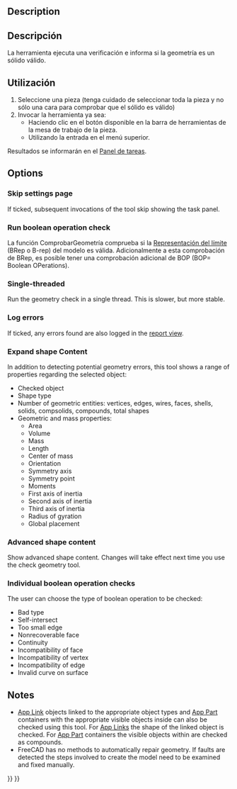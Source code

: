 <languages/>

<div class="mw-translate-fuzzy">
{{Docnav/es
|[[Part_RefineShape/es|RefinarForma]]
|[[Part_Defeaturing/es|Defeaturing]]
|[[Part_Workbench/es|Pieza]]
|IconL=Part_RefineShape.svg
|IconR=Part_Defeaturing.svg
|IconC=Workbench_Part.svg
}}
</div>

<div class="mw-translate-fuzzy">
{{GuiCommand/es
|Name=Part CheckGeometry‏‎
|Name/es=Pieza ComprobarGeometría
|MenuLocation=Pieza → Comprobar geometría
|Workbenches=[[Part_Workbench/es|Pieza]]
}}
</div>

<div lang="en" dir="ltr" class="mw-content-ltr">
==Description==
</div>

<div class="mw-translate-fuzzy">
==Descripción==
La herramienta {{Button|[[Image:Part_CheckGeometry.svg|16px]] [[Part_CheckGeometry/es|Pieza ComprobarGeometría]]}} ejecuta una verificación e informa si la geometría es un sólido válido.
</div>

<span id="Usage"></span>
==Utilización==

<div class="mw-translate-fuzzy">
# Seleccione una pieza (tenga cuidado de seleccionar toda la pieza y no sólo una cara para comprobar que el sólido es válido) 
# Invocar la herramienta ya sea:
#* Haciendo clic en el botón {{Button|[[Image:Part_CheckGeometry.svg|16px]]}} disponible en la barra de herramientas de la mesa de trabajo de la pieza.
#* Utilizando la entrada {{MenuCommand|Pieza → [[Image:Part_CheckGeometry.svg|16px]] Comprobar geometría}} en el menú superior.
</div>

<div class="mw-translate-fuzzy">
Resultados se informarán en el [[Task_panel/es|Panel de tareas]].
</div>

<div lang="en" dir="ltr" class="mw-content-ltr">
==Options==
</div>

<div lang="en" dir="ltr" class="mw-content-ltr">
===Skip settings page===
</div>

<div lang="en" dir="ltr" class="mw-content-ltr">
If ticked, subsequent invocations of the tool skip showing the {{MenuCommand|Settings}} task panel.
</div>

<div lang="en" dir="ltr" class="mw-content-ltr">
===Run boolean operation check===
</div>

<div class="mw-translate-fuzzy">
La función ComprobarGeometría comprueba si la [https://en.wikipedia.org/wiki/Boundary_representation Representación del límite] (BRep o B-rep) del modelo es válida. Adicionalmente a esta comprobación de BRep, es posible tener una comprobación adicional de BOP (BOP= Boolean OPerations).
</div>

<div lang="en" dir="ltr" class="mw-content-ltr">
===Single-threaded===
</div>

<div lang="en" dir="ltr" class="mw-content-ltr">
Run the geometry check in a single thread. This is slower, but more stable.
</div>

<div lang="en" dir="ltr" class="mw-content-ltr">
===Log errors===
</div>

<div lang="en" dir="ltr" class="mw-content-ltr">
If ticked, any errors found are also logged in the [[Report_view|report view]].
</div>

<div lang="en" dir="ltr" class="mw-content-ltr">
===Expand shape Content===
</div>

<div lang="en" dir="ltr" class="mw-content-ltr">
In addition to detecting potential geometry errors, this tool shows a range of properties regarding the selected object:
* Checked object
* Shape type
* Number of geometric entities: vertices, edges, wires, faces, shells, solids, compsolids, compounds, total shapes
* Geometric and mass properties:
** Area
** Volume
** Mass
** Length
** Center of mass
** Orientation
** Symmetry axis
** Symmetry point
** Moments
** First axis of inertia
** Second axis of inertia
** Third axis of inertia
** Radius of gyration
** Global placement
</div>

<div lang="en" dir="ltr" class="mw-content-ltr">
===Advanced shape content===
</div>

<div lang="en" dir="ltr" class="mw-content-ltr">
Show advanced shape content. Changes will take effect next time you use the check geometry tool.
</div>

<div lang="en" dir="ltr" class="mw-content-ltr">
===Individual boolean operation checks===
</div>

<div lang="en" dir="ltr" class="mw-content-ltr">
The user can choose the type of boolean operation to be checked:
* Bad type
* Self-intersect
* Too small edge
* Nonrecoverable face
* Continuity
* Incompatibility of face
* Incompatibility of vertex
* Incompatibility of edge
* Invalid curve on surface
</div>

<div lang="en" dir="ltr" class="mw-content-ltr">
==Notes==
</div>

<div lang="en" dir="ltr" class="mw-content-ltr">
* [[App_Link|App Link]] objects linked to the appropriate object types and [[App_Part|App Part]] containers with the appropriate visible objects inside can also be checked using this tool. For [[App_Link|App Links]] the shape of the linked object is checked. For [[App_Part|App Part]] containers the visible objects within are checked as compounds. {{Version|0.20}}
* FreeCAD has no methods to automatically repair geometry. If faults are detected the steps involved to create the model need to be examined and fixed manually.
</div>


<div class="mw-translate-fuzzy">
{{Docnav/es
|[[Part_RefineShape/es|RefinarForma]]
|[[Part_Defeaturing/es|Defeaturing]]
|[[Part_Workbench/es|Pieza]]
|IconL=Part_RefineShape.svg
|IconR=Part_Defeaturing.svg
|IconC=Workbench_Part.svg
}}
</div>

{{Part_Tools_navi{{#translation:}}}}
{{Userdocnavi{{#translation:}}}}